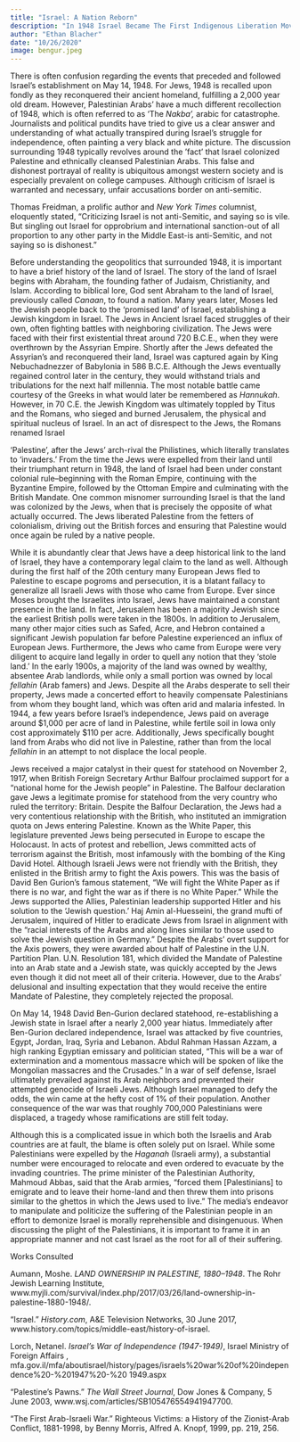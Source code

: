 ```yaml
---
title: "Israel: A Nation Reborn"
description: "In 1948 Israel Became The First Indigenous Liberation Movement To Succeed In Returning To Their Ancient Homeland"
author: "Ethan Blacher"
date: "10/26/2020"
image: bengur.jpeg
---
```


There is often confusion regarding the events that preceded and followed Israel's establishment on May 14, 1948. For Jews, 1948 is recalled upon fondly as they reconquered their ancient homeland, fulfilling a 2,000 year old dream. However, Palestinian Arabs' have a much different recollection of 1948, which is often referred to as 'The *Nakba',* arabic for catastrophe. Journalists and political pundits have tried to give us a clear answer and understanding of what actually transpired during Israel's struggle for independence, often painting a very black and white picture. The discussion surrounding 1948 typically revolves around the 'fact' that Israel colonized Palestine and ethnically cleansed Palestinian Arabs. This false and dishonest portrayal of reality is ubiquitous amongst western society and is especially prevalent on college campuses. Although criticism of Israel is warranted and necessary, unfair accusations border on anti-semitic.

Thomas Freidman, a prolific author and *New York Times* columnist, eloquently stated, "Criticizing Israel is not anti-Semitic, and saying so is vile. But singling out Israel for opprobrium and international sanction-out of all proportion to any other party in the Middle East-is anti-Semitic, and not saying so is dishonest." 

Before understanding the geopolitics that surrounded 1948, it is important to have a brief history of the land of Israel. The story of the land of Israel begins with Abraham, the founding father of Judaism, Christianity, and Islam. According to biblical lore, God sent Abraham to the land of Israel, previously called *Canaan*, to found a nation. Many years later, Moses led the Jewish people back to the 'promised land' of Israel, establishing a Jewish kingdom in Israel. The Jews in Ancient Israel faced struggles of their own, often fighting battles with neighboring civilization. The Jews were faced with their first existential threat around 720 B.C.E., when they were overthrown by the Assyrian Empire. Shortly after the Jews defeated the Assyrian's and reconquered their land, Israel was captured again by King Nebuchadnezzer of Babylonia in 586 B.C.E. Although the Jews eventually regained control later in the century, they would withstand trials and tribulations for the next half millennia. The most notable battle came courtesy of the Greeks in what would later be remembered as *Hannukah*. However, in 70 C.E. the Jewish Kingdom was ultimately toppled by Titus and the Romans, who sieged and burned Jerusalem, the physical and spiritual nucleus of Israel. In an act of disrespect to the Jews, the Romans renamed Israel 

'Palestine', after the Jews' arch-rival the Philistines, which literally translates to 'invaders.' From the time the Jews were expelled from their land until their triumphant return in 1948, the land of Israel had been under constant colonial rule--beginning with the Roman Empire, continuing with the Byzantine Empire, followed by the Ottoman Empire and culminating with the British Mandate. One common misnomer surrounding Israel is that the land was colonized by the Jews, when that is precisely the opposite of what actually occurred. The Jews liberated Palestine from the fetters of colonialism, driving out the British forces and ensuring that Palestine would once again be ruled by a native people. 

While it is abundantly clear that Jews have a deep historical link to the land of Israel, they have a contemporary legal claim to the land as well. Although during the first half of the 20th century many European Jews fled to Palestine to escape pogroms and persecution, it is a blatant fallacy to generalize all Israeli Jews with those who came from Europe. Ever since Moses brought the Israelites into Israel, Jews have maintained a constant presence in the land. In fact, Jerusalem has been a majority Jewish since the earliest British polls were taken in the 1800s. In addition to Jerusalem, many other major cities such as Safed, Acre, and Hebron contained a significant Jewish population far before Palestine experienced an influx of European Jews. Furthermore, the Jews who came from Europe were very diligent to acquire land legally in order to quell any notion that they 'stole land.' In the early 1900s, a majority of the land was owned by wealthy, absentee Arab landlords, while only a small portion was owned by local *fellahin* (Arab famers) and Jews. Despite all the Arabs desperate to sell their property, Jews made a concerted effort to heavily compensate Palestinians from whom they bought land, which was often arid and malaria infested. In 1944, a few years before Israel's independence, Jews paid on average around \$1,000 per acre of land in Palestine, while fertile soil in Iowa only cost approximately \$110 per acre. Additionally, Jews specifically bought land from Arabs who did not live in Palestine, rather than from the local *fellahin* in an attempt to not displace the local people. 

Jews received a major catalyst in their quest for statehood on November 2, 1917, when British Foreign Secretary Arthur Balfour proclaimed support for a "national home for the Jewish people" in Palestine. The Balfour declaration gave Jews a legitimate promise for statehood from the very country who ruled the territory: Britain. Despite the Balfour Declaration, the Jews had a very contentious relationship with the British, who instituted an immigration quota on Jews entering Palestine. Known as the White Paper, this legislature prevented Jews being persecuted in Europe to escape the Holocaust. In acts of protest and rebellion, Jews committed acts of terrorism against the British, most infamously with the bombing of the King David Hotel. Although Israeli Jews were not friendly with the British, they enlisted in the British army to fight the Axis powers. This was the basis of David Ben Gurion's famous statement, "We will fight the White Paper as if there is no war, and fight the war as if there is no White Paper." While the Jews supported the Allies, Palestinian leadership supported Hitler and his solution to the 'Jewish question.' Haj Amin al-Huesseini, the grand mufti of Jerusalem, inquired of Hitler to eradicate Jews from Israel in alignment with the "racial interests of the Arabs and along lines similar to those used to solve the Jewish question in Germany." Despite the Arabs' overt support for the Axis powers, they were awarded about half of Palestine in the U.N. Partition Plan. U.N. Resolution 181, which divided the Mandate of Palestine into an Arab state and a Jewish state, was quickly accepted by the Jews even though it did not meet all of their criteria. However, due to the Arabs' delusional and insulting expectation that they would receive the entire Mandate of Palestine, they completely rejected the proposal. 

On May 14, 1948 David Ben-Gurion declared statehood, re-establishing a Jewish state in Israel after a nearly 2,000 year hiatus. Immediately after Ben-Gurion declared independence, Israel was attacked by five countries, Egypt, Jordan, Iraq, Syria and Lebanon. Abdul Rahman Hassan Azzam, a high ranking Egyptian emissary and politician stated, "This will be a war of extermination and a momentous massacre which will be spoken of like the Mongolian massacres and the Crusades." In a war of self defense, Israel ultimately prevailed against its Arab neighbors and prevented their attempted genocide of Israeli Jews. Although Israel managed to defy the odds, the win came at the hefty cost of 1% of their population. Another consequence of the war was that roughly 700,000 Palestinians were displaced, a tragedy whose ramifications are still felt today. 

Although this is a complicated issue in which both the Israelis and Arab countries are at fault, the blame is often solely put on Israel. While some Palestinians were expelled by the *Haganah* (Israeli army), a substantial number were encouraged to relocate and even ordered to evacuate by the invading countries. The prime minister of the Palestinian Authority, Mahmoud Abbas, said that the Arab armies, "forced them \[Palestinians\] to emigrate and to leave their home-land and then threw them into prisons similar to the ghettos in which the Jews used to live." The media's endeavor to manipulate and politicize the suffering of the Palestinian people in an effort to demonize Israel is morally reprehensible and disingenuous. When discussing the plight of the Palestinians, it is important to frame it in an appropriate manner and not cast Israel as the root for all of their suffering.

Works Consulted 

Aumann, Moshe. *LAND OWNERSHIP IN PALESTINE, 1880--1948*. The Rohr Jewish Learning Institute, www.myjli.com/survival/index.php/2017/03/26/land-ownership-in-palestine-1880-1948/. 

"Israel." *History.com*, A&E Television Networks, 30 June 2017, www.history.com/topics/middle-east/history-of-israel. 

Lorch, Netanel. *Israel's War of Independence (1947-1949)*, Israel Ministry of Foreign Affairs , mfa.gov.il/mfa/aboutisrael/history/pages/israels%20war%20of%20independence%20-%201947%20-%20 1949.aspx 

"Palestine's Pawns." *The Wall Street Journal*, Dow Jones & Company, 5 June 2003, www.wsj.com/articles/SB105476554941947700. 

"The First Arab-Israeli War." Righteous Victims: a History of the Zionist-Arab Conflict, 1881-1998, by Benny Morris, Alfred A. Knopf, 1999, pp. 219, 256. 
